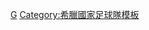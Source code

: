 {{国家队
 | name      = 2008年歐洲足球錦標賽希臘參賽名單
 | bg        = #0000cd
 | fg        = white
 | country   = 希臘
 | flag      = Greece
 | comp link = 2008年歐洲足球錦標賽
 | comp      = 2008年-{zh-hans:欧洲足球锦标赛;zh-hk:歐洲國家盃;zh-tw:歐洲足球錦標賽;}-
 | p1        = [[安托尼奥斯·尼科波利迪斯|-{zh-hans:尼科波利迪斯;zh-hk:尼高普尼迪斯;zh-tw:尼科波利迪斯;}-]]
 | p2        = [[尤卡斯·塞塔里迪斯|-{zh-hans:塞塔里迪斯;zh-hk:施達尼迪斯;zh-tw:塞塔里迪斯;}-]]
 | p3        = [[克里斯托斯·帕查佐格洛|-{zh-hans:帕查佐格洛;zh-hk:柏薩索古;zh-tw:帕查佐格洛;}-]]
 | p4        = [[尼克斯·斯皮洛普洛斯|-{zh-hans:斯皮洛普洛斯;zh-hk:史派路普迪斯;zh-tw:斯皮洛普洛斯;}-]]
 | p5        = [[特拉亚诺斯·德拉斯|-{zh-hans:德拉斯;zh-hk:達拉斯;zh-tw:德拉斯;}-]]
 | p6        = [[安杰洛斯·巴西纳斯|-{zh-hans:巴西纳斯;zh-hk:巴辛拿斯;zh-tw:巴西納斯;}-]]
 | p7        = [[佐治奧斯·森馬拉斯|-{zh-hans:萨马拉斯;zh-hk:森馬拉斯;zh-tw:薩馬拉斯;}-]]
 | p8        = [[斯泰利亚诺斯·詹纳科普洛斯|-{zh-hans:詹纳科普洛斯;zh-hk:簡拿高普路斯;zh-tw:詹納科普洛斯;}-]]
 | p9        = [[安杰洛斯·查理斯特亚斯|-{zh-hans:查理斯特亚斯;zh-hk:查列斯迪斯;zh-tw:查理斯特亞斯;}-]]
 | p10       = [[吉爾吉奧斯·卡拉古尼斯|-{zh-hans:卡拉贡内斯;zh-hk:加拉高尼斯;zh-tw:卡拉貢內斯;}-]]
 | p11       = [[盧卡斯·文特拉|-{zh-hans:文特拉;zh-hk:雲查;zh-tw:文特拉;}-]]
 | p12       = [[康斯坦丁諾斯·查爾基亞斯|查爾基亞斯]]
 | p13       = [[亞歷山德羅斯·特佐瓦斯|-{zh-hans:佐尓瓦斯;zh-hk:迪佐華斯;zh-tw:佐爾瓦斯;}-]]
 | p14       = [[迪美迪斯·沙賓基迪斯|-{zh-hans:萨尓平吉迪斯;zh-hk:沙賓基迪斯;zh-tw:薩爾平吉迪斯;}-]]
 | p15       = [[華斯利斯·托路斯迪斯|-{zh-hans:托罗希蒂斯;zh-hk:托路斯迪斯;zh-tw:托羅希蒂斯;}-]]
 | p16       = [[索迪里奧斯·卡治亞高斯|-{zh-hans:基尓扎科斯;zh-hk:卡治亞高斯;zh-tw:基爾扎科斯;}-]]
 | p17       = [[塞奥法尼斯·耶卡斯|-{zh-hans:杰卡斯;zh-hk:基卡斯;zh-tw:杰卡斯;}-]]
 | p18       = [[扬尼斯·古马斯|-{zh-hans:古马斯;zh-hk:高馬斯;zh-tw:古馬斯;}-]]
 | p19       = [[帕拉斯柯瓦斯·安特萨斯|-{zh-hans:安特萨斯;zh-hk:安沙斯;zh-tw:安特薩斯;}-]]
 | p20       = [[约安尼斯·阿马纳蒂迪斯|-{zh-hans:阿马纳蒂迪斯;zh-hk:阿曼拿迪斯;zh-tw:阿馬納蒂迪斯;}-]]
 | p21       = [[科斯塔斯·卡楚拉尼斯|-{zh-hans:卡佐拉尼斯;zh-hk:卡素蘭尼斯;zh-tw:卡佐拉尼斯;}-]]
 | p22       = [[阿莱桑德罗斯·齐奥利斯|-{zh-hans:齐奥利斯;zh-hk:迪斯奧尼斯;zh-tw:齊奧利斯;}-]]
 | p23       = [[尼科斯·利貝羅普洛斯|-{zh-hans:里贝罗普罗斯;zh-hk:尼高里貝路普路斯;zh-tw:里貝羅普羅斯;}-]]
 | coach    = [[奥托·雷哈格尔|-{zh-hans:雷哈格尔;zh-hk:列哈格;zh-tw:雷哈格爾;}-]]
}}<noinclude>
[[Category:2008年歐洲足球錦標賽參賽名單模板|G]]
[[Category:希臘國家足球隊模板]]
</noinclude>